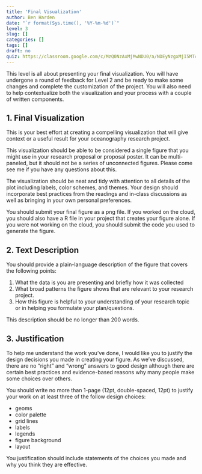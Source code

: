 ```yaml
---
title: 'Final Visualization'
author: Ben Harden
date: "`r format(Sys.time(), '%Y-%m-%d')`"
level: 3
slug: []
categories: []
tags: []
draft: no
quiz: https://classroom.google.com/c/MzQ0NzAxMjMwNDU0/a/NDEyNzgxMjI5MTc1/details
---
```


This level is all about presenting your final visualization. You will have undergone a round of feedback for Level 2 and be ready to make some changes and complete the customization of the project. You will also need to help contextualize both the visualization and your process with a couple of written components.

## 1. Final Visualization

This is your best effort at creating a compelling visualization that will give context or a useful result for your oceanography research project. 

This visualization should be able to be considered a single figure that you might use in your research proposal or proposal poster. It can be multi-paneled, but it should not be a series of unconnected figures. Please come see me if you have any questions about this.

The visualization should be neat and tidy with attention to all details of the plot including labels, color schemes, and themes. Your design should incorporate best practices from the readings and in-class discussions as well as bringing in your own personal preferences.

You should submit your final figure as a png file. If you worked on the cloud, you should also have a R file in your project that creates your figure alone. If you were not working on the cloud, you should submit the code you used to generate the figure. 

## 2. Text Description

You should provide a plain-language description of the figure that covers the following points:

1. What the data is you are presenting and briefly how it was collected
1. What broad patterns the figure shows that are relevant to your research project.
1. How this figure is helpful to your understanding of your research topic or in helping you formulate your plan/questions.

This description should be no longer than 200 words.

## 3. Justification

To help me understand the work you've done, I would like you to justify the design decisions you made in creating your figure. As we've discussed, there are no "right" and "wrong" answers to good design although there are certain best practices and evidence-based reasons why many people make some choices over others.

You should write no more than 1-page (12pt, double-spaced, 12pt) to justify your work on at least three of the follow design choices:

* geoms
* color palette
* grid lines
* labels
* legends
* figure background
* layout

You justification should include statements of the choices you made and why you think they are effective. 